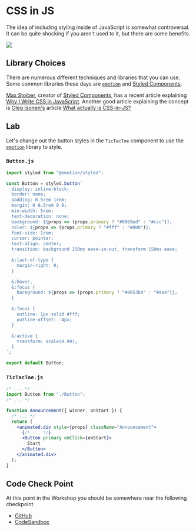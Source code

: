 # CSS in JS

The idea of including styling inside of JavaScript is somewhat controversal. It can be quite shocking if you aren't used to it, but there are some benefits.

![](./images/baby-scared.gif)

## Library Choices

There are numerous different techniques and libraries that you can use. Some common libraries these days are [`emotion`](https://github.com/emotion-js/emotion) and [Styled Components](https://www.styled-components.com/).

[Max Stoiber](https://mobile.twitter.com/mxstbr), creator of [Styled Components](https://www.styled-components.com/), has a recent article explaining [Why I Write CSS in JavaScript](https://mxstbr.com/thoughts/css-in-js/). Another good article explaining the concept is [Oleg Isonen's](https://mobile.twitter.com/oleg008) article [What actually is CSS-in-JS?](https://medium.com/dailyjs/what-is-actually-css-in-js-f2f529a2757)

## Lab

Let's change out the button styles in the `TicTacToe` component to use the [`emotion`](https://github.com/emotion-js/emotion) library to style.

### `Button.js`

```js
import styled from "@emotion/styled";

const Button = styled.button`
  display: inline-block;
  border: none;
  padding: 0.5rem 1rem;
  margin: 0 0.5rem 0 0;
  min-width: 5rem;
  text-decoration: none;
  background: ${props => (props.primary ? "#0069ed" : "#ccc")};
  color: ${props => (props.primary ? "#fff" : "#000")};
  font-size: 1rem;
  cursor: pointer;
  text-align: center;
  transition: background 250ms ease-in-out, transform 150ms ease;

  &:last-of-type {
    margin-right: 0;
  }

  &:hover,
  &:focus {
    background: ${props => (props.primary ? "#0053ba" : "#aaa")};
  }

  &:focus {
    outline: 1px solid #fff;
    outline-offset: -4px;
  }

  &:active {
    transform: scale(0.99);
  }
`;

export default Button;
```

### `TicTacToe.js`

```jsx
/* ... */
import Button from "./Button";
/* ... */

function Announcement({ winner, onStart }) {
  /* ... */
  return (
    <animated.div style={props} className="Announcement">
      {/* ... */}
      <Button primary onClick={onStart}>
        Start
      </Button>
    </animated.div>
  );
}
```

## Code Check Point

At this point in the Workshop you should be somewhere near the following checkpoint

- [GitHub](https://github.com/elijahmanor/react-fun/tree/master/packages/11-css-in-js)
- [CodeSandbox](https://codesandbox.io/s/github/elijahmanor/react-fun/tree/master/packages/11-css-in-js)
